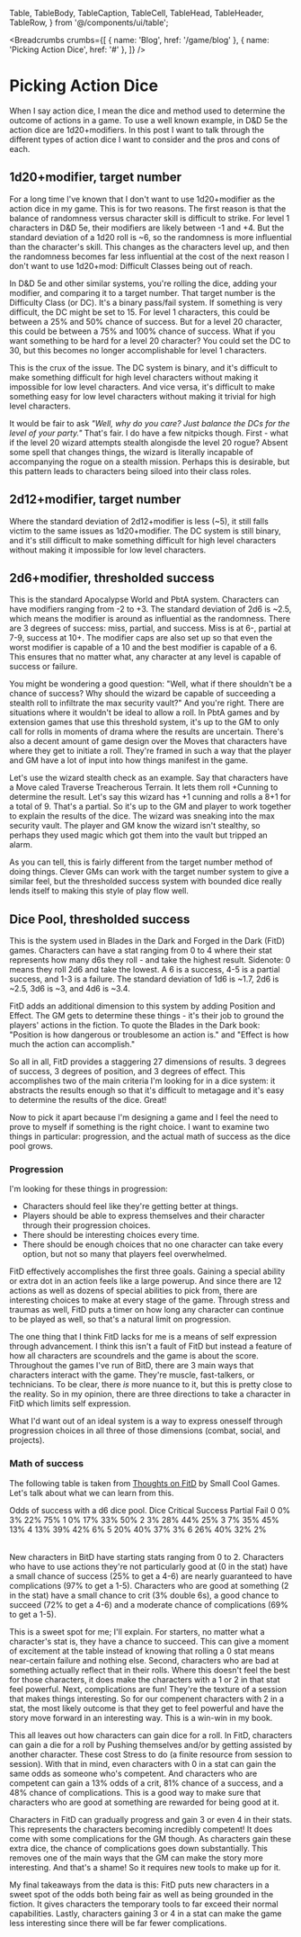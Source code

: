   Table,
  TableBody,
  TableCaption,
  TableCell,
  TableHead,
  TableHeader,
  TableRow,
} from '@/components/ui/table';


<Breadcrumbs
        crumbs={[
          { name: 'Blog', href: '/game/blog' },
          { name: 'Picking Action Dice', href: '#' },
        ]}
      />

# Picking Action Dice

When I say action dice, I mean the dice and method used to determine the outcome of actions in a game. To use a well known example, in D&D 5e the action dice are 1d20+modifiers. In this post I want to talk through the different types of action dice I want to consider and the pros and cons of each.

## 1d20+modifier, target number

For a long time I've known that I don't want to use 1d20+modifier as the action dice in my game. This is for two reasons. The first reason is that the balance of randomness versus character skill is difficult to strike. For level 1 characters in D&D 5e, their modifiers are likely between -1 and +4. But the standard deviation of a 1d20 roll is ~6, so the randomness is more influential than the character's skill. This changes as the characters level up, and then the randomness becomes far less influential at the cost of the next reason I don't want to use 1d20+mod: Difficult Classes being out of reach.

In D&D 5e and other similar systems, you're rolling the dice, adding your modifier, and comparing it to a target number. That target number is the Difficulty Class (or DC). It's a binary pass/fail system. If something is very difficult, the DC might be set to 15. For level 1 characters, this could be between a 25% and 50% chance of success. But for a level 20 character, this could be between a 75% and 100% chance of success. What if you want something to be hard for a level 20 character? You could set the DC to 30, but this becomes no longer accomplishable for level 1 characters.

This is the crux of the issue. The DC system is binary, and it's difficult to make something difficult for high level characters without making it impossible for low level characters. And vice versa, it's difficult to make something easy for low level characters without making it trivial for high level characters.

It would be fair to ask _"Well, why do you care? Just balance the DCs for the level of your party."_ That's fair. I do have a few nitpicks though. First - what if the level 20 wizard attempts stealth alongisde the level 20 rogue? Absent some spell that changes things, the wizard is literally incapable of accompanying the rogue on a stealth mission. Perhaps this is desirable, but this pattern leads to characters being siloed into their class roles.

## 2d12+modifier, target number

Where the standard deviation of 2d12+modifier is less (~5), it still falls victim to the same issues as 1d20+modifier. The DC system is still binary, and it's still difficult to make something difficult for high level characters without making it impossible for low level characters.

## 2d6+modifier, thresholded success

This is the standard Apocalypse World and PbtA system. Characters can have modifiers ranging from -2 to +3. The standard deviation of 2d6 is ~2.5, which means the modifier is around as influential as the randomness. There are 3 degrees of success: miss, partial, and success. Miss is at 6-, partial at 7-9, success at 10+. The modifier caps are also set up so that even the worst modifier is capable of a 10 and the best modifier is capable of a 6. This ensures that no matter what, any character at any level is capable of success or failure.

You might be wondering a good question: "Well, what if there shouldn't be a chance of success? Why should the wizard be capable of succeeding a stealth roll to infiltrate the max security vault?" And you're right. There are situations where it wouldn't be ideal to allow a roll. In PbtA games and by extension games that use this threshold system, it's up to the GM to only call for rolls in moments of drama where the results are uncertain. There's also a decent amount of game design over the Moves that characters have where they get to initiate a roll. They're framed in such a way that the player and GM have a lot of input into how things manifest in the game.

Let's use the wizard stealth check as an example. Say that characters have a Move caled Traverse Treacherous Terrain. It lets them roll +Cunning to determine the result. Let's say this wizard has +1 cunning and rolls a 8+1 for a total of 9. That's a partial. So it's up to the GM and player to work together to explain the results of the dice. The wizard was sneaking into the max security vault. The player and GM know the wizard isn't stealthy, so perhaps they used magic which got them into the vault but tripped an alarm.

As you can tell, this is fairly different from the target number method of doing things. Clever GMs can work with the target number system to give a similar feel, but the thresholded success system with bounded dice really lends itself to making this style of play flow well.

## Dice Pool, thresholded success

This is the system used in Blades in the Dark and Forged in the Dark (FitD) games. Characters can have a stat ranging from 0 to 4 where their stat represents how many d6s they roll - and take the highest result. Sidenote: 0 means they roll 2d6 and take the lowest. A 6 is a success, 4-5 is a partial success, and 1-3 is a failure. The standard deviation of 1d6 is ~1.7, 2d6 is ~2.5, 3d6 is ~3, and 4d6 is ~3.4.

FitD adds an additional dimension to this system by adding Position and Effect. The GM gets to determine these things - it's their job to ground the players' actions in the fiction. To quote the Blades in the Dark book: "Position is how dangerous or troublesome an action is." and "Effect is how much the action can accomplish."

So all in all, FitD provides a staggering 27 dimensions of results. 3 degrees of success, 3 degrees of position, and 3 degrees of effect. This accomplishes two of the main criteria I'm looking for in a dice system: it abstracts the results enough so that it's difficult to metagage and it's easy to determine the results of the dice. Great!

Now to pick it apart because I'm designing a game and I feel the need to prove to myself if something is the right choice. I want to examine two things in particular: progression, and the actual math of success as the dice pool grows.

### Progression

I'm looking for these things in progression:

- Characters should feel like they're getting better at things.
- Players should be able to express themselves and their character through their progression choices.
- There should be interesting choices every time.
- There should be enough choices that no one character can take every option, but not so many that players feel overwhelmed.

FitD effectively accomplishes the first three goals. Gaining a special ability or extra dot in an action feels like a large powerup. And since there are 12 actions as well as dozens of special abilities to pick from, there are interesting choices to make at every stage of the game. Through stress and traumas as well, FitD puts a timer on how long any character can continue to be played as well, so that's a natural limit on progression.

The one thing that I think FitD lacks for me is a means of self expression through advancement. I think this isn't a fault of FitD but instead a feature of how all characters are scoundrels and the game is about the score. Throughout the games I've run of BitD, there are 3 main ways that characters interact with the game. They're muscle, fast-talkers, or technicians. To be clear, there _is_ more nuance to it, but this is pretty close to the reality. So in my opinion, there are three directions to take a character in FitD which limits self expression.

What I'd want out of an ideal system is a way to express onesself through progression choices in all three of those dimensions (combat, social, and projects).

### Math of success

The following table is taken from [Thoughts on FitD](https://smallcoolgames.itch.io/thoughts-on-forging-in-the-dark) by Small Cool Games. Let's talk about what we can learn from this.

<Table>
  <TableCaption>Odds of success with a d6 dice pool.</TableCaption>
  <TableHeader>
    <TableRow>
      <TableHead className="w-16 border-r-slate-800 border-r-[1px]">
        Dice
      </TableHead>
      <TableHead className="w-20">Critical</TableHead>
      <TableHead className="w-20">Success</TableHead>
      <TableHead className="w-20">Partial</TableHead>
      <TableHead className="w-20">Fail</TableHead>
    </TableRow>
  </TableHeader>
  <TableBody>
    <TableRow>
      <TableCell className="w-16 font-medium border-r-slate-800 border-r-[1px]">
        0
      </TableCell>
      <TableCell className="w-20">0%</TableCell>
      <TableCell className="w-20">3%</TableCell>
      <TableCell className="w-20">22%</TableCell>
      <TableCell className="w-20">75%</TableCell>
    </TableRow>
    <TableRow>
      <TableCell className="w-16 font-medium border-r-slate-800 border-r-[1px]">
        1
      </TableCell>
      <TableCell className="w-20">0%</TableCell>
      <TableCell className="w-20">17%</TableCell>
      <TableCell className="w-20">33%</TableCell>
      <TableCell className="w-20">50%</TableCell>
    </TableRow>
    <TableRow>
      <TableCell className="w-16 font-medium border-r-slate-800 border-r-[1px]">
        2
      </TableCell>
      <TableCell className="w-20">3%</TableCell>
      <TableCell className="w-20">28%</TableCell>
      <TableCell className="w-20">44%</TableCell>
      <TableCell className="w-20">25%</TableCell>
    </TableRow>
    <TableRow>
      <TableCell className="w-16 font-medium border-r-slate-800 border-r-[1px]">
        3
      </TableCell>
      <TableCell className="w-20">7%</TableCell>
      <TableCell className="w-20">35%</TableCell>
      <TableCell className="w-20">45%</TableCell>
      <TableCell className="w-20">13%</TableCell>
    </TableRow>
    <TableRow>
      <TableCell className="w-16 font-medium border-r-slate-800 border-r-[1px]">
        4
      </TableCell>
      <TableCell className="w-20">13%</TableCell>
      <TableCell className="w-20">39%</TableCell>
      <TableCell className="w-20">42%</TableCell>
      <TableCell className="w-20">6%</TableCell>
    </TableRow>
    <TableRow>
      <TableCell className="w-16 font-medium border-r-slate-800 border-r-[1px]">
        5
      </TableCell>
      <TableCell className="w-20">20%</TableCell>
      <TableCell className="w-20">40%</TableCell>
      <TableCell className="w-20">37%</TableCell>
      <TableCell className="w-20">3%</TableCell>
    </TableRow>
    <TableRow>
      <TableCell className="w-16 font-medium border-r-slate-800 border-r-[1px]">
        6
      </TableCell>
      <TableCell className="w-20">26%</TableCell>
      <TableCell className="w-20">40%</TableCell>
      <TableCell className="w-20">32%</TableCell>
      <TableCell className="w-20">2%</TableCell>
    </TableRow>
  </TableBody>
</Table>

New characters in BitD have starting stats ranging from 0 to 2. Characters who have to use actions they're not particularly good at (0 in the stat) have a small chance of success (25% to get a 4-6) are nearly guaranteed to have complications (97% to get a 1-5). Characters who are good at something (2 in the stat) have a small chance to crit (3% double 6s), a good chance to succeed (72% to get a 4-6) and a moderate chance of complications (69% to get a 1-5).

This is a sweet spot for me; I'll explain. For starters, no matter what a character's stat is, they have a chance to succeed. This can give a moment of excitement at the table instead of knowing that rolling a 0 stat means near-certain failure and nothing else. Second, characters who are bad at something actually reflect that in their rolls. Where this doesn't feel the best for those characters, it does make the characters with a 1 or 2 in that stat feel powerful. Next, complications are fun! They're the texture of a session that makes things interesting. So for our compenent characters with 2 in a stat, the most likely outcome is that they get to feel powerful and have the story move forward in an interesting way. This is a win-win in my book.

This all leaves out how characters can gain dice for a roll. In FitD, characters can gain a die for a roll by Pushing themselves and/or by getting assisted by another character. These cost Stress to do (a finite resource from session to session). With that in mind, even characters with 0 in a stat can gain the same odds as someone who's competent. And characters who are competent can gain a 13% odds of a crit, 81% chance of a success, and a 48% chance of complications. This is a good way to make sure that characters who are good at something are rewarded for being good at it.

Characters in FitD can gradually progress and gain 3 or even 4 in their stats. This represents the characters becoming incredibly competent! It does come with some complications for the GM though. As characters gain these extra dice, the chance of complications goes down substantially. This removes one of the main ways that the GM can make the story more interesting. And that's a shame! So it requires new tools to make up for it.

My final takeaways from the data is this: FitD puts new characters in a sweet spot of the odds both being fair as well as being grounded in the fiction. It gives characters the temporary tools to far exceed their normal capabilities. Lastly, characters gaining 3 or 4 in a stat can make the game less interesting since there will be far fewer complications.
